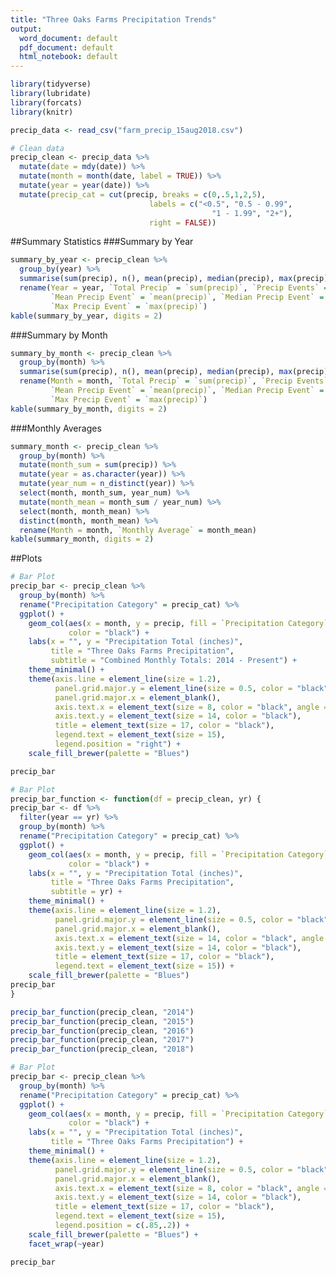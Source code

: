 ```yaml
---
title: "Three Oaks Farms Precipitation Trends"
output:
  word_document: default
  pdf_document: default
  html_notebook: default
---
```


```r
library(tidyverse)
library(lubridate)
library(forcats)
library(knitr)
```

```r
precip_data <- read_csv("farm_precip_15aug2018.csv")
```

```r
# Clean data
precip_clean <- precip_data %>% 
  mutate(date = mdy(date)) %>% 
  mutate(month = month(date, label = TRUE)) %>%
  mutate(year = year(date)) %>%
  mutate(precip_cat = cut(precip, breaks = c(0,.5,1,2,5), 
                               labels = c("<0.5", "0.5 - 0.99", 
                                             "1 - 1.99", "2+"), 
                               right = FALSE)) 
```
##Summary Statistics
###Summary by Year
```r
summary_by_year <- precip_clean %>% 
  group_by(year) %>% 
  summarise(sum(precip), n(), mean(precip), median(precip), max(precip)) %>% 
  rename(Year = year, `Total Precip` = `sum(precip)`, `Precip Events` = `n()`, 
         `Mean Precip Event` = `mean(precip)`, `Median Precip Event` = `median(precip)`, 
         `Max Precip Event` = `max(precip)`)
kable(summary_by_year, digits = 2)
```

###Summary by Month
```r
summary_by_month <- precip_clean %>% 
  group_by(month) %>% 
  summarise(sum(precip), n(), mean(precip), median(precip), max(precip)) %>% 
  rename(Month = month, `Total Precip` = `sum(precip)`, `Precip Events` = `n()`, 
         `Mean Precip Event` = `mean(precip)`, `Median Precip Event` = `median(precip)`, 
         `Max Precip Event` = `max(precip)`)
kable(summary_by_month, digits = 2)
```

###Monthly Averages
```r
summary_month <- precip_clean %>% 
  group_by(month) %>% 
  mutate(month_sum = sum(precip)) %>% 
  mutate(year = as.character(year)) %>% 
  mutate(year_num = n_distinct(year)) %>% 
  select(month, month_sum, year_num) %>% 
  mutate(month_mean = month_sum / year_num) %>% 
  select(month, month_mean) %>% 
  distinct(month, month_mean) %>% 
  rename(Month = month, `Monthly Average` = month_mean)
kable(summary_month, digits = 2)
```

##Plots
```r
# Bar Plot
precip_bar <- precip_clean %>% 
  group_by(month) %>%
  rename("Precipitation Category" = precip_cat) %>%
  ggplot() +
    geom_col(aes(x = month, y = precip, fill = `Precipitation Category`), 
             color = "black") +
    labs(x = "", y = "Precipitation Total (inches)", 
         title = "Three Oaks Farms Precipitation", 
         subtitle = "Combined Monthly Totals: 2014 - Present") +
    theme_minimal() +
    theme(axis.line = element_line(size = 1.2), 
          panel.grid.major.y = element_line(size = 0.5, color = "black"), 
          panel.grid.major.x = element_blank(), 
          axis.text.x = element_text(size = 8, color = "black", angle = 15), 
          axis.text.y = element_text(size = 14, color = "black"), 
          title = element_text(size = 17, color = "black"), 
          legend.text = element_text(size = 15), 
          legend.position = "right") +
    scale_fill_brewer(palette = "Blues")

precip_bar
```

```r
# Bar Plot
precip_bar_function <- function(df = precip_clean, yr) {
precip_bar <- df %>% 
  filter(year == yr) %>% 
  group_by(month) %>%
  rename("Precipitation Category" = precip_cat) %>% 
  ggplot() +
    geom_col(aes(x = month, y = precip, fill = `Precipitation Category`), 
             color = "black") +
    labs(x = "", y = "Precipitation Total (inches)", 
         title = "Three Oaks Farms Precipitation", 
         subtitle = yr) +
    theme_minimal() +
    theme(axis.line = element_line(size = 1.2), 
          panel.grid.major.y = element_line(size = 0.5, color = "black"), 
          panel.grid.major.x = element_blank(), 
          axis.text.x = element_text(size = 14, color = "black", angle = 15), 
          axis.text.y = element_text(size = 14, color = "black"), 
          title = element_text(size = 17, color = "black"), 
          legend.text = element_text(size = 15)) +
    scale_fill_brewer(palette = "Blues")
precip_bar
}

precip_bar_function(precip_clean, "2014")
precip_bar_function(precip_clean, "2015")
precip_bar_function(precip_clean, "2016")
precip_bar_function(precip_clean, "2017")
precip_bar_function(precip_clean, "2018")
```

```r
# Bar Plot
precip_bar <- precip_clean %>% 
  group_by(month) %>%
  rename("Precipitation Category" = precip_cat) %>%
  ggplot() +
    geom_col(aes(x = month, y = precip, fill = `Precipitation Category`), 
             color = "black") +
    labs(x = "", y = "Precipitation Total (inches)", 
         title = "Three Oaks Farms Precipitation") +
    theme_minimal() +
    theme(axis.line = element_line(size = 1.2), 
          panel.grid.major.y = element_line(size = 0.5, color = "black"), 
          panel.grid.major.x = element_blank(), 
          axis.text.x = element_text(size = 8, color = "black", angle = 15), 
          axis.text.y = element_text(size = 14, color = "black"), 
          title = element_text(size = 17, color = "black"), 
          legend.text = element_text(size = 15), 
          legend.position = c(.85,.2)) +
    scale_fill_brewer(palette = "Blues") +
    facet_wrap(~year)

precip_bar
```

